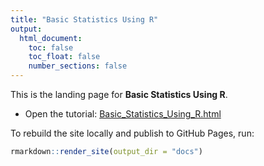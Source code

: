 ```yaml
---
title: "Basic Statistics Using R"
output:
  html_document:
    toc: false
    toc_float: false
    number_sections: false
---
```


This is the landing page for **Basic Statistics Using R**.

- Open the tutorial: [Basic_Statistics_Using_R.html](Basic_Statistics_Using_R.html)

To rebuild the site locally and publish to GitHub Pages, run:

```r
rmarkdown::render_site(output_dir = "docs")
```
